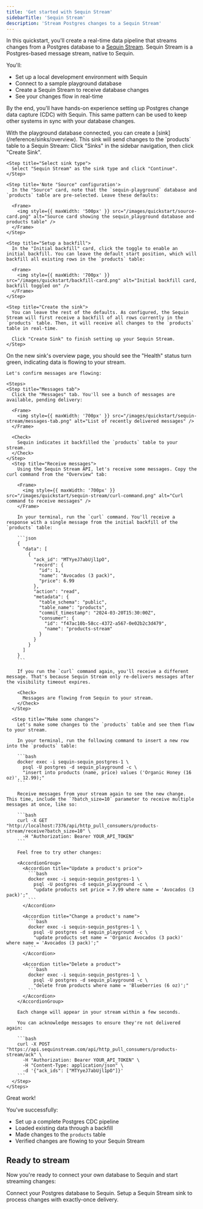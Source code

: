 ```yaml
---
title: 'Get started with Sequin Stream'
sidebarTitle: 'Sequin Stream'
description: 'Stream Postgres changes to a Sequin Stream'
---
```



In this quickstart, you'll create a real-time data pipeline that streams changes from a Postgres database to a [Sequin Stream](/reference/sinks/sequin-stream). Sequin Stream is a Postgres-based message stream, native to Sequin.

You'll:

- Set up a local development environment with Sequin
- Connect to a sample playground database 
- Create a Sequin Stream to receive database changes
- See your changes flow in real-time

By the end, you'll have hands-on experience setting up Postgres change data capture (CDC) with Sequin. This same pattern can be used to keep other systems in sync with your database changes.

<Steps titleSize="h2">
 <QuickstartInitialSteps />
 <Step title="Create a Sequin Stream Sink" icon="stream">
  With the playground database connected, you can create a [sink](/reference/sinks/overview). This sink will send changes to the `products` table to a Sequin Stream:

  <Steps>
    <Step title="Navigate to Sinks">
      Click "Sinks" in the sidebar navigation, then click "Create Sink".
    </Step>

    <Step title="Select sink type">
      Select "Sequin Stream" as the sink type and click "Continue".
    </Step>

    <Step title='Note "Source" configuration'>
      In the "Source" card, note that the `sequin-playground` database and `products` table are pre-selected. Leave these defaults:

      <Frame>
        <img style={{ maxWidth: '500px' }} src="/images/quickstart/source-card.png" alt="Source card showing the sequin_playground database and products table" />
      </Frame>
    </Step>

    <Step title="Setup a backfill">
      In the "Initial backfill" card, click the toggle to enable an initial backfill. You can leave the default start position, which will backfill all existing rows in the `products` table:

      <Frame>
        <img style={{ maxWidth: '700px' }} src="/images/quickstart/backfill-card.png" alt="Initial backfill card, backfill toggled on" />
      </Frame>
    </Step>

    <Step title="Create the sink">
      You can leave the rest of the defaults. As configured, the Sequin Stream will first receive a backfill of all rows currently in the `products` table. Then, it will receive all changes to the `products` table in real-time.

      Click "Create Sink" to finish setting up your Sequin Stream.
    </Step>
  </Steps>
 </Step>

  <Step title="See changes flow to your Sequin Stream" icon="waveform-lines">
    On the new sink's overview page, you should see the "Health" status turn green, indicating data is flowing to your stream.

    Let's confirm messages are flowing:

    <Steps>
    <Step title="Messages tab">
      Click the "Messages" tab. You'll see a bunch of messages are available, pending delivery:

      <Frame>
        <img style={{ maxWidth: '700px' }} src="/images/quickstart/sequin-stream/messages-tab.png" alt="List of recently delivered messages" />
      </Frame>

      <Check>
        Sequin indicates it backfilled the `products` table to your stream.
      </Check>
    </Step>
      <Step title="Receive messages">
        Using the Sequin Stream API, let's receive some messages. Copy the curl command from the "Overview" tab:

        <Frame>
          <img style={{ maxWidth: '700px' }} src="/images/quickstart/sequin-stream/curl-command.png" alt="Curl command to receive messages" />
        </Frame>

        In your terminal, run the `curl` command. You'll receive a response with a single message from the initial backfill of the `products` table:

        ```json
        {
          "data": [
            {
              "ack_id": "MTYyeJ7abUjl1pO",
              "record": {
                "id": 1,
                "name": "Avocados (3 pack)",
                "price": 6.99
              },
              "action": "read",
              "metadata": {
                "table_schema": "public",
                "table_name": "products",
                "commit_timestamp": "2024-03-20T15:30:00Z",
                "consumer": {
                  "id": "f47ac10b-58cc-4372-a567-0e02b2c3d479",
                  "name": "products-stream"
                }
              }
            }
          ]
        }
        ```

        If you run the `curl` command again, you'll receive a different message. That's because Sequin Stream only re-delivers messages after the visibility timeout expires.

        <Check>
          Messages are flowing from Sequin to your stream.
        </Check>
      </Step>

      <Step title="Make some changes">
        Let's make some changes to the `products` table and see them flow to your stream.

        In your terminal, run the following command to insert a new row into the `products` table:

        ```bash
        docker exec -i sequin-sequin_postgres-1 \
          psql -U postgres -d sequin_playground -c \
          "insert into products (name, price) values ('Organic Honey (16 oz)', 12.99);"
        ```

        Receive messages from your stream again to see the new change. This time, include the `?batch_size=10` parameter to receive multiple messages at once, like so:

        ```bash
        curl -X GET "http://localhost:7376/api/http_pull_consumers/products-stream/receive?batch_size=10" \
          -H "Authorization: Bearer YOUR_API_TOKEN"
        ```

        Feel free to try other changes:

        <AccordionGroup>
          <Accordion title="Update a product's price">
            ```bash
            docker exec -i sequin-sequin_postgres-1 \
              psql -U postgres -d sequin_playground -c \
              "update products set price = 7.99 where name = 'Avocados (3 pack)';"
            ```
          </Accordion>

          <Accordion title="Change a product's name">
            ```bash
            docker exec -i sequin-sequin_postgres-1 \
              psql -U postgres -d sequin_playground -c \
              "update products set name = 'Organic Avocados (3 pack)' where name = 'Avocados (3 pack)';"
            ```
          </Accordion>

          <Accordion title="Delete a product">
            ```bash
            docker exec -i sequin-sequin_postgres-1 \
              psql -U postgres -d sequin_playground -c \
              "delete from products where name = 'Blueberries (6 oz)';"
            ```
          </Accordion>
        </AccordionGroup>

        Each change will appear in your stream within a few seconds.

        You can acknowledge messages to ensure they're not delivered again:

        ```bash
        curl -X POST "https://api.sequinstream.com/api/http_pull_consumers/products-stream/ack" \
          -H "Authorization: Bearer YOUR_API_TOKEN" \
          -H "Content-Type: application/json" \
          -d '{"ack_ids": ["MTYyeJ7abUjl1pO"]}'
        ```
      </Step>
    </Steps>
  </Step>
</Steps>

<Check>
  Great work!
</Check>

You've successfully:

- Set up a complete Postgres CDC pipeline
- Loaded existing data through a backfill
- Made changes to the `products` table
- Verified changes are flowing to your Sequin Stream

## Ready to stream

Now you're ready to connect your own database to Sequin and start streaming changes:

<CardGroup cols={2}>
  <Card title="Guide: Connect Postgres" icon="elephant" href="/connect-postgres">
    Connect your Postgres database to Sequin.
  </Card>
  <Card title="Guide: Setting up a Sequin Stream sink" icon="stream" href="/how-to/stream-postgres-to-sequin-stream">
    Setup a Sequin Stream sink to process changes with exactly-once delivery.
  </Card>
</CardGroup>